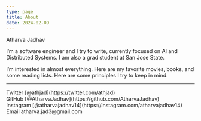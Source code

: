 ```yaml
---
type: page
title: About
date: 2024-02-09
---
```


Atharva Jadhav

I’m a software engineer and I try to write, currently focused on AI and Distributed Systems. I am also a grad student at San Jose State.

I’m interested in almost everything. Here are my favorite movies, books, and some reading lists. Here are some principles I try to keep in mind.

---

<div>
  Twitter [@athjad](https://twitter.com/athjad)
  <br />
  GitHub [@AtharvaJadhav](https://github.com/AtharvaJadhav)
  <br />
  Instagram [@atharvajadhav14](https://instagram.com/atharvajadhav14)
  <br />
  Email atharva.jad3@gmail.com
</div>
